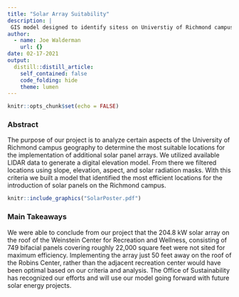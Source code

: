 ```yaml
---
title: "Solar Array Suitability"
description: |
 GIS model designed to identify sitess on Universtiy of Richmond campus suitable for installing a 204.8 kW solar array consisting of 748 bifacial panels.
author:
  - name: Joe Walderman
    url: {}
date: 02-17-2021
output:
  distill::distill_article:
    self_contained: false
    code_folding: hide
    theme: lumen
---
```

```r
knitr::opts_chunk$set(echo = FALSE)
```
### **Abstract**

The purpose of our project is to analyze certain aspects of the University of Richmond campus geography to determine the most suitable locations for the implementation of additional solar panel arrays. We utilized available LIDAR data to generate a digital elevation model. From there we filtered locations using slope, elevation, aspect, and solar radiation masks. With this criteria we built a model that identified the most efficient locations for the introduction of solar panels on the Richmond campus.

```r
knitr::include_graphics("SolarPoster.pdf")
```

### **Main Takeaways**

We were able to conclude from our project that the 204.8 kW solar array on the roof of the Weinstein Center for Recreation and Wellness, consisting of 749 bifacial panels covering roughly 22,000 square feet were not sited for maximum efficiency. Implementing the array just 50 feet away on the roof of the Robins Center, rather than the adjacent recreation center would have been optimal based on our criteria and analysis. The Office of Sustainability has recognized our efforts and will use our model going forward with future solar energy projects.
